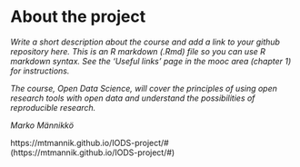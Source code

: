 
# About the project 

*Write a short description about the course and add a link to your github repository here. This is an R markdown (.Rmd) file so you can use R markdown syntax. See the 'Useful links' page in the mooc area (chapter 1) for instructions.*

*The course, Open Data Science, will cover the principles of using open research tools with open data and understand the possibilities of reproducible research.*

*Marko Männikkö*

https://mtmannik.github.io/IODS-project/# (https://mtmannik.github.io/IODS-project/#)
